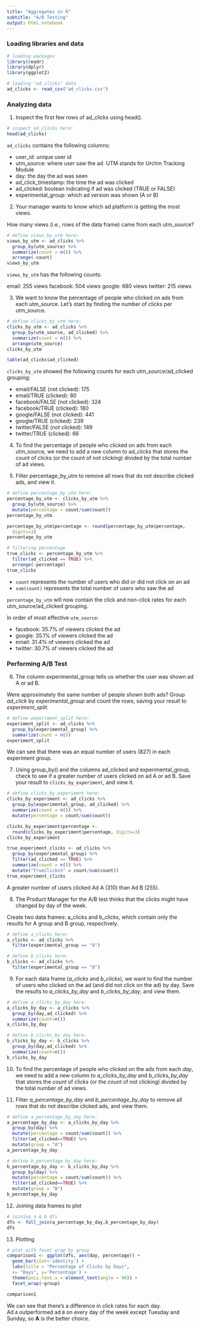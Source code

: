 ---
title: "Aggregates in R"
subtitle: "A/B Testing"
output: html_notebook
---


### Loading libraries and data  

```{r message = FALSE, error=TRUE}
# loading packages
library(readr)
library(dplyr)
library(ggplot2)
```

```{r message = FALSE, error=TRUE}
# loading "ad_clicks" data
ad_clicks <- read_csv("ad_clicks.csv")
```

### Analyzing data  

1.
Inspect the first few rows of ad_clicks using head().

```{r error=TRUE}
# inspect ad_clicks here:
head(ad_clicks)
```

`ad_clicks` contains the following columns:

- user_id: unique user id
- utm_source: where user saw the ad. UTM stands for Urchin Tracking Module
- day: the day the ad was seen
- ad_click_timestamp: the time the ad was clicked
- ad_clicked: boolean indicating if ad was clicked (TRUE or FALSE)
- experimental_group: which ad version was shown (A or B)

2.
Your manager wants to know which ad platform is getting the most views.

How many views (i.e., rows of the data frame) came from each utm_source? 

```{r error=TRUE}
# define views_by_utm here:
views_by_utm <- ad_clicks %>% 
  group_by(utm_source) %>%
  summarize(count = n()) %>%
  arrange(-count)
views_by_utm
```
`views_by_utm` has the following counts:

email: 255 views
facebook: 504 views
google: 680 views
twitter: 215 views

3.
We want to know the percentage of people who clicked on ads from each utm_source. Let’s start by finding the number of clicks per utm_source.

```{r error=TRUE}
# define clicks_by_utm here:
clicks_by_utm <- ad_clicks %>% 
  group_by(utm_source, ad_clicked) %>%
  summarize(count = n()) %>%
  arrange(utm_source)
clicks_by_utm

table(ad_clicks$ad_clicked)
```
`clicks_by_utm` showed the following counts for each utm_source/ad_clicked grouping:

- email/FALSE (not clicked): 175
- email/TRUE (clicked): 80
- facebook/FALSE (not clicked): 324
- facebook/TRUE (clicked): 180
- google/FALSE (not clicked): 441
- google/TRUE (clicked): 239
- twitter/FALSE (not clicked): 149
- twitter/TRUE (clicked): 66


4.
To find the percentage of people who clicked on ads from each utm_source, we need to add a new column to ad_clicks that stores the count of clicks (or the count of not clicking) divided by the total number of ad views.  

5.
Filter percentage_by_utm to remove all rows that do not describe clicked ads, and view it.

```{r error=TRUE}
# define percentage_by_utm here:
percentage_by_utm <- clicks_by_utm %>%
  group_by(utm_source) %>%
  mutate(percentage = count/sum(count)) 
percentage_by_utm

percentage_by_utm$percentage <- round(percentage_by_utm$percentage, 
  digits=3)
percentage_by_utm

# filtering percentage
true_clicks <- percentage_by_utm %>%
  filter(ad_clicked == TRUE) %>%
  arrange(-percentage)
true_clicks
```

- `count` represents the number of users who did or did not click on an ad
- `sum(count)` represents the total number of users who saw the ad  

`percentage_by_utm` will now contain the click and non-click rates for each utm_source/ad_clicked grouping.  

In order of most effective `utm_source`:

- facebook: 35.7% of viewers clicked the ad
- google: 35.1% of viewers clicked the ad
- email: 31.4% of viewers clicked the ad
- twitter: 30.7% of viewers clicked the ad


### Performing A/B Test

6.
The column experimental_group tells us whether the user was shown ad A or ad B.

Were approximately the same number of people shown both ads? Group _ad_click_ by _experimental_group_ and count the rows, saving your result to _experiment_split_.

```{r error=TRUE}
# define experiment_split here:
experiment_split <- ad_clicks %>%
  group_by(experimental_group) %>%
  summarize(count = n())
experiment_split
```

We can see that there was an equal number of users (827) in each experiment group.



7.
Using group_by() and the columns ad_clicked and experimental_group, check to see if a greater number of users clicked on ad A or ad B. Save your result to `clicks_by_experiment`, and view it.

```{r error=TRUE}
# define clicks_by_experiment here:
clicks_by_experiment <- ad_clicks %>%
  group_by(experimental_group, ad_clicked) %>%
  summarize(count = n()) %>% 
  mutate(percentage = count/sum(count))

clicks_by_experiment$percentage <- 
  round(clicks_by_experiment$percentage, digits=3)
clicks_by_experiment

true_experiment_clicks <- ad_clicks %>%
  group_by(experimental_group) %>%
  filter(ad_clicked == TRUE) %>% 
  summarize(count = n()) %>% 
  mutate("TrueClicks%" = count/sum(count))
true_experiment_clicks
```
A greater number of users clicked Ad A (310) than Ad B (255).



8.
The Product Manager for the A/B test thinks that the clicks might have changed by day of the week.

Create two data frames: a_clicks and b_clicks, which contain only the results for A group and B group, respectively.
```{r error=TRUE}
# define a_clicks here:
a_clicks <- ad_clicks %>% 
  filter(experimental_group == "A")

# define b_clicks here:
b_clicks <- ad_clicks %>%
  filter(experimental_group == "B")
```


9.
For each data frame (*a_clicks* and *b_clicks*), we want to find the number of users who clicked on the ad (and did not click on the ad) by day. Save the results to _a_clicks_by_day_ and _b_clicks_by_day_, and view them.
```{r error=TRUE}
# define a_clicks_by_day here:
a_clicks_by_day <- a_clicks %>%
  group_by(day,ad_clicked) %>%
  summarize(count=n())
a_clicks_by_day

# define b_clicks_by_day here:
b_clicks_by_day <- b_clicks %>%
  group_by(day,ad_clicked) %>%
  summarize(count=n())
b_clicks_by_day
```

10.
To find the percentage of people who clicked on the ads from each _day_, we need to add a new column to _a_clicks_by_day_ and _b_clicks_by_day_ that stores the _count_ of clicks (or the _count_ of not clicking) divided by the total number of ad views.  

11.
Filter _a_percentage_by_day_ and _b_percentage_by_day_ to remove all rows that do not describe clicked ads, and view them.  

```{r error=TRUE}
# define a_percentage_by_day here:
a_percentage_by_day <- a_clicks_by_day %>%
  group_by(day) %>%
  mutate(percentage = count/sum(count)) %>% 
  filter(ad_clicked==TRUE) %>% 
  mutate(group = "A")
a_percentage_by_day

# define b_percentage_by_day here:
b_percentage_by_day <- b_clicks_by_day %>% 
  group_by(day) %>%
  mutate(percentage = count/sum(count)) %>%
  filter(ad_clicked==TRUE) %>%
  mutate(group = "B") 
b_percentage_by_day
```


12. Joining data frames to plot
```{r}
# joining a & b dfs 
dfs <- full_join(a_percentage_by_day,b_percentage_by_day) 
dfs
```


13. Plotting 
```{r}
# plot with facet wrap by group 
comparison1 <- ggplot(dfs, aes(day, percentage)) + 
  geom_bar(stat='identity') +
  labs(title = "Percentage of Clicks by Days", 
  x= "Days", y='Percentage') + 
  theme(axis.text.x = element_text(angle = 90)) +
  facet_wrap(~group) 

comparison1
```

We can see that there's a difference in click rates for each day.   
Ad `A` outperformed ad `B` on every day of the week except Tuesday and Sunday, so **A** is the better choice.


 